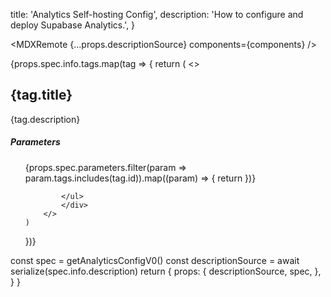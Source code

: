 
  title: 'Analytics Self-hosting Config',
  description: 'How to configure and deploy Supabase Analytics.',
}

<MDXRemote {...props.descriptionSource} components={components} />

<div>
{props.spec.info.tags.map(tag => {
    return (
        <>
            <h2 className="text-foreground">{tag.title}</h2>
            <p className="text-foreground-lighter">{tag.description}</p>
            <div className="not-prose">
            <h5 className="text-base text-foreground mb-3">Parameters</h5>
            <ul>
                {props.spec.parameters.filter(param => param.tags.includes(tag.id)).map((param) => {
                    return <Param name={param.title} type={param.type} description={param.description} required={param.required} />
                })}

            </ul>
            </div>
        </>
    )

})}

</div>



  const spec = getAnalyticsConfigV0()
  const descriptionSource = await serialize(spec.info.description)
  return {
    props: {
      descriptionSource,
      spec,
    },
  }
}
